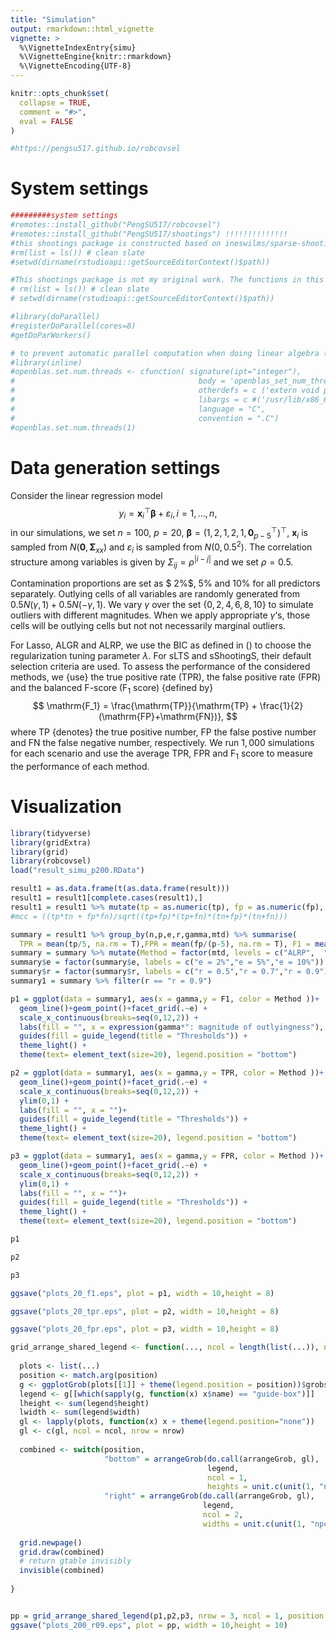 ```yaml
---
title: "Simulation"
output: rmarkdown::html_vignette
vignette: >
  %\VignetteIndexEntry{simu}
  %\VignetteEngine{knitr::rmarkdown}
  %\VignetteEncoding{UTF-8}
---
```


```r
knitr::opts_chunk$set(
  collapse = TRUE,
  comment = "#>",
  eval = FALSE
)

#https://pengsu517.github.io/robcovsel
```

# System settings
```r
#########system settings
#remotes::install_github("PengSU517/robcovsel")
#remotes::install_github("PengSU517/shootings") !!!!!!!!!!!!!!
#this shootings package is constructed based on ineswilms/sparse-shooting-S
#rm(list = ls()) # clean slate
#setwd(dirname(rstudioapi::getSourceEditorContext()$path))

#This shootings package is not my original work. The functions in this package were forked from https://github.com/ineswilms/sparse-shooting-S. I constructed a package of those functions to make them more convenient to use.
# rm(list = ls()) # clean slate
# setwd(dirname(rstudioapi::getSourceEditorContext()$path))
```

```r
#library(doParallel)
#registerDoParallel(cores=8)
#getDoParWorkers()

# to prevent automatic parallel computation when doing linear algebra (OpenBLAS)
#library(inline)
#openblas.set.num.threads <- cfunction( signature(ipt="integer"),
#                                         body = 'openblas_set_num_threads(*ipt);',
#                                         otherdefs = c ('extern void penblas_set_num_threads(int);'),
#                                         libargs = c #('/usr/lib/x86_64-linux-gnu/openblas/libblas.so.3'),
#                                         language = "C",
#                                         convention = ".C")
#openblas.set.num.threads(1) 
```

# Data generation settings 

Consider the linear regression model 
$$
y_i = \mathbf{x}_i^\top \pmb{\beta} + \varepsilon_i, i = 1,\ldots, n,
$$
in our simulations, we set $n = 100$, $p = 20$, $\pmb\beta = (1,2,1,2,1, \pmb 0_{p-5}^\top )^\top$, $\mathbf{x}_i$ is sampled from $N(\pmb 0,\pmb\Sigma_{xx})$ and $\varepsilon_i$ is sampled from $N(0,0.5^2)$. The correlation structure among variables is given by $\Sigma _{ij} = \rho^{|i-j|}$ and we set $\rho = 0.5$. 

Contamination proportions are set as $ 2\%$, $5\%$ and $10\%$ for all predictors separately. Outlying cells of all variables are randomly generated from $0.5 N(\gamma, 1)+ 0.5N(-\gamma, 1)$. We vary $\gamma$ over the set $\{0,2,4,6,8,10\}$ to simulate outliers with different magnitudes. When we apply appropriate $\gamma$'s, those cells will be outlying cells but not not necessarily marginal outliers.

For Lasso, ALGR and ALRP, we use the $\mathrm{BIC}$ as defined in (\ref{bic}) to choose the regularization tuning parameter $\lambda$. For sLTS and sShootingS, their default selection criteria are used. To assess the performance of the considered methods, we {use} the true positive rate (TPR), the false positive rate (FPR) and the balanced F-score ($\mathrm{F_1}$ score) {defined by}
$$
\mathrm{F_1} = \frac{\mathrm{TP}}{\mathrm{TP} + \frac{1}{2} (\mathrm{FP}+\mathrm{FN})},
$$
where TP {denotes} the true positive number, FP the false postive number and FN the false negative number, respectively. We run $1,000$ simulations for each scenario and use the average TPR, FPR and $\mathrm{F_1}$ score to measure the performance of each method.


# Visualization
```r

library(tidyverse)
library(gridExtra)
library(grid)
library(robcovsel)
load("result_simu_p200.RData")

result1 = as.data.frame(t(as.data.frame(result)))
result1 = result1[complete.cases(result1),]
result1 = result1 %>% mutate(tp = as.numeric(tp), fp = as.numeric(fp), gamma = as.numeric(gamma), p = as.numeric(p), fn = 5-tp, tn = p-5-fp, f1 = tp/(tp + 0.5*(fp+fn)), f1 = tp/(tp+0.5*(fp+fn)))
#mcc = ((tp*tn + fp*fn)/sqrt((tp+fp)*(tp+fn)*(tn+fp)*(tn+fn)))

summary = result1 %>% group_by(n,p,e,r,gamma,mtd) %>% summarise(
  TPR = mean(tp/5, na.rm = T),FPR = mean(fp/(p-5), na.rm = T), F1 = mean(f1))%>%ungroup()
summary = summary %>% mutate(Method = factor(mtd, levels = c("ALRP",  "ALGR", "LRP",  "LGR", "sShootingS", "sLTS", "aLasso", "Lasso")))
summary$e = factor(summary$e, labels = c("e = 2%","e = 5%","e = 10%"))
summary$r = factor(summary$r, labels = c("r = 0.5","r = 0.7","r = 0.9"))
summary1 = summary %>% filter(r == "r = 0.9")

```


```r
p1 = ggplot(data = summary1, aes(x = gamma,y = F1, color = Method ))+
  geom_line()+geom_point()+facet_grid(.~e) +
  scale_x_continuous(breaks=seq(0,12,2)) +
  labs(fill = "", x = expression(gamma*": magnitude of outlyingness"), y = expression(F[1]))+ 
  guides(fill = guide_legend(title = "Thresholds")) +
  theme_light() +
  theme(text= element_text(size=20), legend.position = "bottom")

p2 = ggplot(data = summary1, aes(x = gamma,y = TPR, color = Method ))+
  geom_line()+geom_point()+facet_grid(.~e) +
  scale_x_continuous(breaks=seq(0,12,2)) +
  ylim(0,1) +
  labs(fill = "", x = "")+ 
  guides(fill = guide_legend(title = "Thresholds")) +
  theme_light() +
  theme(text= element_text(size=20), legend.position = "bottom")

p3 = ggplot(data = summary1, aes(x = gamma,y = FPR, color = Method ))+
  geom_line()+geom_point()+facet_grid(.~e) +
  scale_x_continuous(breaks=seq(0,12,2)) +
  ylim(0,1) +
  labs(fill = "", x = "")+ 
  guides(fill = guide_legend(title = "Thresholds")) +
  theme_light() +
  theme(text= element_text(size=20), legend.position = "bottom")

```


```r
p1

p2

p3

ggsave("plots_20_f1.eps", plot = p1, width = 10,height = 8)

ggsave("plots_20_tpr.eps", plot = p2, width = 10,height = 8)

ggsave("plots_20_fpr.eps", plot = p3, width = 10,height = 8)
```











```r
grid_arrange_shared_legend <- function(..., ncol = length(list(...)), nrow = 1, position = c("bottom", "right")) {
  
  plots <- list(...)
  position <- match.arg(position)
  g <- ggplotGrob(plots[[1]] + theme(legend.position = position))$grobs
  legend <- g[[which(sapply(g, function(x) x$name) == "guide-box")]]
  lheight <- sum(legend$height)
  lwidth <- sum(legend$width)
  gl <- lapply(plots, function(x) x + theme(legend.position="none"))
  gl <- c(gl, ncol = ncol, nrow = nrow)
  
  combined <- switch(position,
                     "bottom" = arrangeGrob(do.call(arrangeGrob, gl),
                                            legend,
                                            ncol = 1,
                                            heights = unit.c(unit(1, "npc") - lheight, lheight)),
                     "right" = arrangeGrob(do.call(arrangeGrob, gl),
                                           legend,
                                           ncol = 2,
                                           widths = unit.c(unit(1, "npc") - lwidth, lwidth)))
  
  grid.newpage()
  grid.draw(combined)
  # return gtable invisibly
  invisible(combined)
  
}


pp = grid_arrange_shared_legend(p1,p2,p3, nrow = 3, ncol = 1, position = "bottom")
ggsave("plots_200_r09.eps", plot = pp, width = 10,height = 10)
```
























   
   
